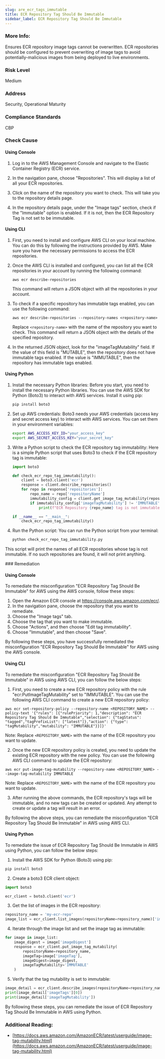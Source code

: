 ```yaml
---
slug: are_ecr_tags_immutable
title: ECR Repository Tag Should Be Immutable
sidebar_label: ECR Repository Tag Should Be Immutable
---
```


### More Info:

Ensures ECR repository image tags cannot be overwritten. ECR repositories should be configured to prevent overwriting of image tags to avoid potentially-malicious images from being deployed to live environments.

### Risk Level

Medium

### Address

Security, Operational Maturity

### Compliance Standards

CBP



<Tabs><Tab title='Cause'>
### Check Cause

#### Using Console

1. Log in to the AWS Management Console and navigate to the Elastic Container Registry (ECR) service.

2. In the navigation pane, choose "Repositories". This will display a list of all your ECR repositories.

3. Click on the name of the repository you want to check. This will take you to the repository details page.

4. In the repository details page, under the "Image tags" section, check if the "Immutable" option is enabled. If it is not, then the ECR Repository Tag is not set to be immutable.

#### Using CLI

1. First, you need to install and configure AWS CLI on your local machine. You can do this by following the instructions provided by AWS. Make sure you have the necessary permissions to access the ECR repositories.

2. Once the AWS CLI is installed and configured, you can list all the ECR repositories in your account by running the following command:

   ```
   aws ecr describe-repositories
   ```
   This command will return a JSON object with all the repositories in your account.

3. To check if a specific repository has immutable tags enabled, you can use the following command:

   ```
   aws ecr describe-repositories --repository-names <repository-name>
   ```
   Replace `<repository-name>` with the name of the repository you want to check. This command will return a JSON object with the details of the specified repository.

4. In the returned JSON object, look for the "imageTagMutability" field. If the value of this field is "MUTABLE", then the repository does not have immutable tags enabled. If the value is "IMMUTABLE", then the repository has immutable tags enabled.

#### Using Python

1. Install the necessary Python libraries: Before you start, you need to install the necessary Python libraries. You can use the AWS SDK for Python (Boto3) to interact with AWS services. Install it using pip:

   ```bash
   pip install boto3
   ```

2. Set up AWS credentials: Boto3 needs your AWS credentials (access key and secret access key) to interact with AWS services. You can set them in your environment variables:

   ```bash
   export AWS_ACCESS_KEY_ID="your_access_key"
   export AWS_SECRET_ACCESS_KEY="your_secret_key"
   ```

3. Write a Python script to check the ECR repository tag immutability: Here is a simple Python script that uses Boto3 to check if the ECR repository tag is immutable:

   ```python
   import boto3

   def check_ecr_repo_tag_immutability():
       client = boto3.client('ecr')
       response = client.describe_repositories()
       for repo in response['repositories']:
           repo_name = repo['repositoryName']
           immutability_config = client.get_image_tag_mutability(repositoryName=repo_name)
           if immutability_config['imageTagMutability'] != 'IMMUTABLE':
               print(f"ECR Repository {repo_name} tag is not immutable")

   if __name__ == "__main__":
       check_ecr_repo_tag_immutability()
   ```

4. Run the Python script: You can run the Python script from your terminal:

   ```bash
   python check_ecr_repo_tag_immutability.py
   ```

This script will print the names of all ECR repositories whose tag is not immutable. If no such repositories are found, it will not print anything.

</Tab>


<Tab title='Remediation'>
### Remediation

#### Using Console

To remediate the misconfiguration "ECR Repository Tag Should Be Immutable" for AWS using the AWS console, follow these steps:

1. Open the Amazon ECR console at https://console.aws.amazon.com/ecr/.
2. In the navigation pane, choose the repository that you want to remediate.
3. Choose the "Image tags" tab.
4. Choose the tag that you want to make immutable.
5. Choose "Actions", and then choose "Edit tag immutability".
6. Choose "Immutable", and then choose "Save".

By following these steps, you have successfully remediated the misconfiguration "ECR Repository Tag Should Be Immutable" for AWS using the AWS console.

#### Using CLI

To remediate the misconfiguration "ECR Repository Tag Should Be Immutable" in AWS using AWS CLI, you can follow the below steps:

1. First, you need to create a new ECR repository policy with the rule "ecr:PutImageTagMutability" set to "IMMUTABLE". You can use the following AWS CLI command to create a new ECR repository policy:

```
aws ecr set-repository-policy --repository-name <REPOSITORY_NAME> --policy-text '{"rules": [{"rulePriority": 1,"description": "ECR Repository Tag Should Be Immutable","selection": {"tagStatus": "tagged","tagPrefixList": ["latest"]},"action": {"type": "tagMutability","mutability": "IMMUTABLE"}}]}'
```

Note: Replace `<REPOSITORY_NAME>` with the name of the ECR repository you want to update.

2. Once the new ECR repository policy is created, you need to update the existing ECR repository with the new policy. You can use the following AWS CLI command to update the ECR repository:

```
aws ecr put-image-tag-mutability --repository-name <REPOSITORY_NAME> --image-tag-mutability IMMUTABLE
```

Note: Replace `<REPOSITORY_NAME>` with the name of the ECR repository you want to update.

3. After running the above commands, the ECR repository's tags will be immutable, and no new tags can be created or updated. Any attempt to create or update a tag will result in an error.

By following the above steps, you can remediate the misconfiguration "ECR Repository Tag Should Be Immutable" in AWS using AWS CLI.

#### Using Python

To remediate the issue of ECR Repository Tag Should Be Immutable in AWS using Python, you can follow the below steps:

1. Install the AWS SDK for Python (Boto3) using pip:

```python
pip install boto3
```

2. Create a boto3 ECR client object:

```python
import boto3

ecr_client = boto3.client('ecr')
```

3. Get the list of images in the ECR repository:

```python
repository_name = 'my-ecr-repo'
image_list = ecr_client.list_images(repositoryName=repository_name)['imageIds']
```

4. Iterate through the image list and set the image tag as immutable:

```python
for image in image_list:
    image_digest = image['imageDigest']
    response = ecr_client.put_image_tag_mutability(
        repositoryName=repository_name,
        imageTag=image['imageTag'],
        imageDigest=image_digest,
        imageTagMutability='IMMUTABLE'
    )
```

5. Verify that the tag mutability is set to immutable:

```python
image_detail = ecr_client.describe_images(repositoryName=repository_name, imageIds=[{'imageDigest': image_digest}])['imageDetails'][0]
print(image_detail['imageTags'][0])
print(image_detail['imageTagMutability'])
```

By following these steps, you can remediate the issue of ECR Repository Tag Should Be Immutable in AWS using Python.

### Additional Reading:

- [https://docs.aws.amazon.com/AmazonECR/latest/userguide/image-tag-mutability.html](https://docs.aws.amazon.com/AmazonECR/latest/userguide/image-tag-mutability.html) 


</Tab>
</Tabs>